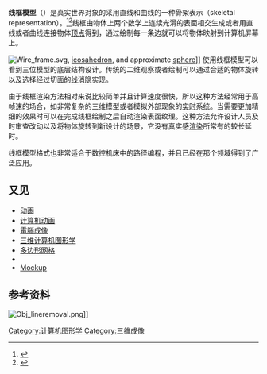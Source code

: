 '''线框模型'''（{{lang-en|''wireframe model''}}）是真实世界对象的采用直线和曲线的一种骨架表示（skeletal representation）。<ref>{{Cite web |url=https://knowledge.autodesk.com/support/autocad/learn-explore/caas/CloudHelp/cloudhelp/2015/ENU/AutoCAD-Core/files/GUID-84E193D7-A18D-4EE2-B978-19E4AFBCAEEC-htm.html |title=About Creating Wireframe Models |access-date=2016-04-24 |archive-url=https://web.archive.org/web/20170305015237/https://knowledge.autodesk.com/support/autocad/learn-explore/caas/CloudHelp/cloudhelp/2015/ENU/AutoCAD-Core/files/GUID-84E193D7-A18D-4EE2-B978-19E4AFBCAEEC-htm.html |archive-date=2017-03-05 |dead-url=yes }}</ref><ref>{{Cite web |url=http://docs.autodesk.com/CIV3D/2014/CHS/index.html?url=filesACD%2FGUID-84E193D7-A18D-4EE2-B978-19E4AFBCAEEC.htm%2CtopicNumber%3DACDd30e80963 |title=关于创建线框模型 |access-date=2020-06-13 |archive-url=https://web.archive.org/web/20170305015234/http://docs.autodesk.com/CIV3D/2014/CHS/index.html?url=filesACD%2FGUID-84E193D7-A18D-4EE2-B978-19E4AFBCAEEC.htm%2CtopicNumber%3DACDd30e80963 |archive-date=2017-03-05 |dead-url=yes }}</ref>线框由物体上两个数学上连续光滑的表面相交生成或者用直线或者曲线连接物体[[頂點_(幾何)|顶点]]得到，通过绘制每一条边就可以将物体映射到计算机屏幕上。

[[File:Wire_frame.svg|thumb]], [[icosahedron|icosahedron]], and approximate [[sphere|sphere]]]]
使用线框模型可以看到三位模型的底层结构设计。传统的二维观察或者绘制可以通过合适的物体旋转以及选择经过切面的[[线消隐|线消隐]]实现。

由于线框渲染方法相对来说比较简单并且计算速度很快，所以这种方法经常用于高帧速的场合，如非常复杂的三维模型或者模拟外部现象的[[实时|实时]]系统。当需要更加精细的效果时可以在完成线框绘制之后自动渲染表面纹理。这种方法允许设计人员及时审查改动以及将物体旋转到新设计的场景，它没有真实感[[渲染|渲染]]所常有的较长延时。

线框模型格式也非常适合于数控机床中的路径编程，并且已经在那个领域得到了广泛应用。

==又见==
*[[动画|动画]]
*[[计算机动画|计算机动画]]
*[[電腦成像|電腦成像]]
*[[三维计算机图形学|三维计算机图形学]]
*[[多边形网格|多边形网格]]
*{{tsl|en|Virtual cinematography|虛擬攝影}}
*[[Mockup|Mockup]]

==参考资料==
{{Reflist}}

[[File:Obj_lineremoval.png|frame]]]]

[[Category:计算机图形学|Category:计算机图形学]]
[[Category:三维成像|Category:三维成像]]